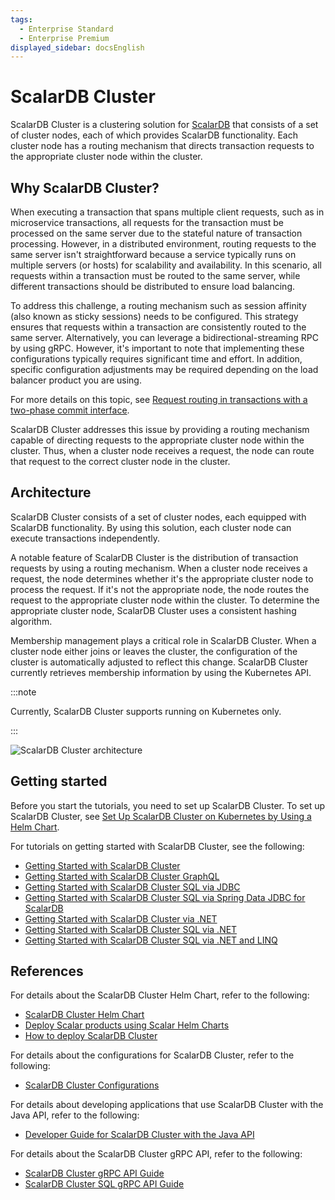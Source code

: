 ```yaml
---
tags:
  - Enterprise Standard
  - Enterprise Premium
displayed_sidebar: docsEnglish
---
```


# ScalarDB Cluster

ScalarDB Cluster is a clustering solution for [ScalarDB](../overview.mdx) that consists of a set of cluster nodes, each of which provides ScalarDB functionality. Each cluster node has a routing mechanism that directs transaction requests to the appropriate cluster node within the cluster.

## Why ScalarDB Cluster?

When executing a transaction that spans multiple client requests, such as in microservice transactions, all requests for the transaction must be processed on the same server due to the stateful nature of transaction processing. However, in a distributed environment, routing requests to the same server isn't straightforward because a service typically runs on multiple servers (or hosts) for scalability and availability. In this scenario, all requests within a transaction must be routed to the same server, while different transactions should be distributed to ensure load balancing.

To address this challenge, a routing mechanism such as session affinity (also known as sticky sessions) needs to be configured. This strategy ensures that requests within a transaction are consistently routed to the same server. Alternatively, you can leverage a bidirectional-streaming RPC by using gRPC. However, it's important to note that implementing these configurations typically requires significant time and effort. In addition, specific configuration adjustments may be required depending on the load balancer product you are using.

For more details on this topic, see [Request routing in transactions with a two-phase commit interface](../two-phase-commit-transactions.mdx#request-routing-in-transactions-with-a-two-phase-commit-interface).

ScalarDB Cluster addresses this issue by providing a routing mechanism capable of directing requests to the appropriate cluster node within the cluster. Thus, when a cluster node receives a request, the node can route that request to the correct cluster node in the cluster.

## Architecture

ScalarDB Cluster consists of a set of cluster nodes, each equipped with ScalarDB functionality. By using this solution, each cluster node can execute transactions independently.

A notable feature of ScalarDB Cluster is the distribution of transaction requests by using a routing mechanism. When a cluster node receives a request, the node determines whether it's the appropriate cluster node to process the request. If it's not the appropriate node, the node routes the request to the appropriate cluster node within the cluster. To determine the appropriate cluster node, ScalarDB Cluster uses a consistent hashing algorithm.

Membership management plays a critical role in ScalarDB Cluster. When a cluster node either joins or leaves the cluster, the configuration of the cluster is automatically adjusted to reflect this change. ScalarDB Cluster currently retrieves membership information by using the Kubernetes API.

:::note

Currently, ScalarDB Cluster supports running on Kubernetes only.

:::

![ScalarDB Cluster architecture](images/scalardb-cluster-architecture.png)

## Getting started

Before you start the tutorials, you need to set up ScalarDB Cluster. To set up ScalarDB Cluster, see [Set Up ScalarDB Cluster on Kubernetes by Using a Helm Chart](setup-scalardb-cluster-on-kubernetes-by-using-helm-chart.mdx).

For tutorials on getting started with ScalarDB Cluster, see the following:

* [Getting Started with ScalarDB Cluster](getting-started-with-scalardb-cluster.mdx)
* [Getting Started with ScalarDB Cluster GraphQL](getting-started-with-scalardb-cluster-graphql.mdx)
* [Getting Started with ScalarDB Cluster SQL via JDBC](getting-started-with-scalardb-cluster-sql-jdbc.mdx)
* [Getting Started with ScalarDB Cluster SQL via Spring Data JDBC for ScalarDB](getting-started-with-scalardb-cluster-sql-spring-data-jdbc.mdx)
* [Getting Started with ScalarDB Cluster via .NET](getting-started-with-scalardb-cluster-dotnet.mdx)
* [Getting Started with ScalarDB Cluster SQL via .NET](getting-started-with-scalardb-cluster-sql-dotnet.mdx)
* [Getting Started with ScalarDB Cluster SQL via .NET and LINQ](getting-started-with-scalardb-cluster-sql-linq.mdx)

## References

For details about the ScalarDB Cluster Helm Chart, refer to the following:

* [ScalarDB Cluster Helm Chart](https://github.com/scalar-labs/helm-charts/tree/main/charts/scalardb-cluster)
* [Deploy Scalar products using Scalar Helm Charts](../helm-charts/how-to-deploy-scalar-products.mdx)
* [How to deploy ScalarDB Cluster](../helm-charts/how-to-deploy-scalardb-cluster.mdx)

For details about the configurations for ScalarDB Cluster, refer to the following:

* [ScalarDB Cluster Configurations](scalardb-cluster-configurations.mdx)

For details about developing applications that use ScalarDB Cluster with the Java API, refer to the following:

* [Developer Guide for ScalarDB Cluster with the Java API](developer-guide-for-scalardb-cluster-with-java-api.mdx)

For details about the ScalarDB Cluster gRPC API, refer to the following:

* [ScalarDB Cluster gRPC API Guide](scalardb-cluster-grpc-api-guide.mdx)
* [ScalarDB Cluster SQL gRPC API Guide](scalardb-cluster-sql-grpc-api-guide.mdx)
